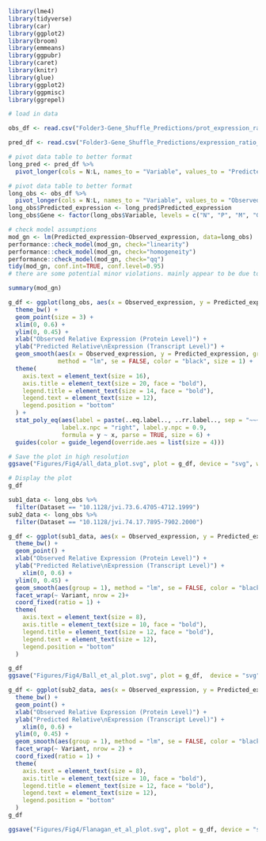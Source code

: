 

```r
library(lme4)
library(tidyverse)
library(car)
library(ggplot2)
library(broom)
library(emmeans)
library(ggpubr)
library(caret)
library(knitr)
library(glue)
library(ggplot2)
library(ggpmisc)
library(ggrepel)

```


```r
# load in data

obs_df <- read.csv("Folder3-Gene_Shuffle_Predictions/prot_expression_ratio_data.csv")

pred_df <- read.csv("Folder3-Gene_Shuffle_Predictions/expression_ratio_predictions.csv")

```



```r
# pivot data table to better format
long_pred <- pred_df %>%
  pivot_longer(cols = N:L, names_to = "Variable", values_to = "Predicted_expression")

```
```r
# pivot data table to better format
long_obs <- obs_df %>%
  pivot_longer(cols = N:L, names_to = "Variable", values_to = "Observed_expression")
long_obs$Predicted_expression <- long_pred$Predicted_expression
long_obs$Gene <- factor(long_obs$Variable, levels = c("N", "P", "M", "G", "L")) 

```



```r
# check model assumptions
mod_gn <- lm(Predicted_expression~Observed_expression, data=long_obs)
performance::check_model(mod_gn, check="linearity")
performance::check_model(mod_gn, check="homogeneity")
performance::check_model(mod_gn, check="qq")
tidy(mod_gn, conf.int=TRUE, conf.level=0.95)
# there are some potential minor violations. mainly appear to be due to the one outlier
```


```r

summary(mod_gn)

```


```r


g_df <- ggplot(long_obs, aes(x = Observed_expression, y = Predicted_expression, color = Gene, shape = Gene)) +
  theme_bw() +
  geom_point(size = 3) +
  xlim(0, 0.6) +
  ylim(0, 0.45) +
  xlab("Observed Relative Expression (Protein Level)") +
  ylab("Predicted Relative\nExpression (Transcript Level)") +
  geom_smooth(aes(x = Observed_expression, y = Predicted_expression, group = 1), 
              method = "lm", se = FALSE, color = "black", size = 1) + 
  theme(
    axis.text = element_text(size = 16),           
    axis.title = element_text(size = 20, face = "bold"),
    legend.title = element_text(size = 14, face = "bold"), 
    legend.text = element_text(size = 12),
    legend.position = "bottom"
  ) +
  stat_poly_eq(aes(label = paste(..eq.label.., ..rr.label.., sep = "~~~"), group = 1),
               label.x.npc = "right", label.y.npc = 0.9, 
               formula = y ~ x, parse = TRUE, size = 6) +
  guides(color = guide_legend(override.aes = list(size = 4))) 

# Save the plot in high resolution
ggsave("Figures/Fig4/all_data_plot.svg", plot = g_df, device = "svg", width = 10, height = 6, dpi = 300)

# Display the plot
g_df


```

```r
sub1_data <- long_obs %>%
  filter(Dataset == "10.1128/jvi.73.6.4705-4712.1999")
sub2_data <- long_obs %>%
  filter(Dataset == "10.1128/jvi.74.17.7895-7902.2000")
```


```r

g_df <- ggplot(sub1_data, aes(x = Observed_expression, y = Predicted_expression, color = Gene, shape = Gene)) + 
  theme_bw() +
  geom_point() +
  xlab("Observed Relative Expression (Protein Level)") +
  ylab("Predicted Relative\nExpression (Transcript Level)") +
    xlim(0, 0.6) +
  ylim(0, 0.45) +
  geom_smooth(aes(group = 1), method = "lm", se = FALSE, color = "black") + 
  facet_wrap(~ Variant, nrow = 2)+
  coord_fixed(ratio = 1) + 
  theme(
    axis.text = element_text(size = 8),           
    axis.title = element_text(size = 10, face = "bold"),
    legend.title = element_text(size = 12, face = "bold"), 
    legend.text = element_text(size = 12),
    legend.position = "bottom"
  )

g_df
ggsave("Figures/Fig4/Ball_et_al_plot.svg", plot = g_df,  device = "svg")


```
```r

g_df <- ggplot(sub2_data, aes(x = Observed_expression, y = Predicted_expression, color = Gene, shape = Gene)) + 
  theme_bw() +
  geom_point() +
  xlab("Observed Relative Expression (Protein Level)") +
  ylab("Predicted Relative\nExpression (Transcript Level)") +
    xlim(0, 0.6) +
  ylim(0, 0.45) +
  geom_smooth(aes(group = 1), method = "lm", se = FALSE, color = "black") +
  facet_wrap(~ Variant, nrow = 2) +
  coord_fixed(ratio = 1) + 
  theme(
    axis.text = element_text(size = 8),           
    axis.title = element_text(size = 10, face = "bold"),
    legend.title = element_text(size = 12, face = "bold"), 
    legend.text = element_text(size = 12),
    legend.position = "bottom"
  )
g_df

ggsave("Figures/Fig4/Flanagan_et_al_plot.svg", plot = g_df, device = "svg")


```



